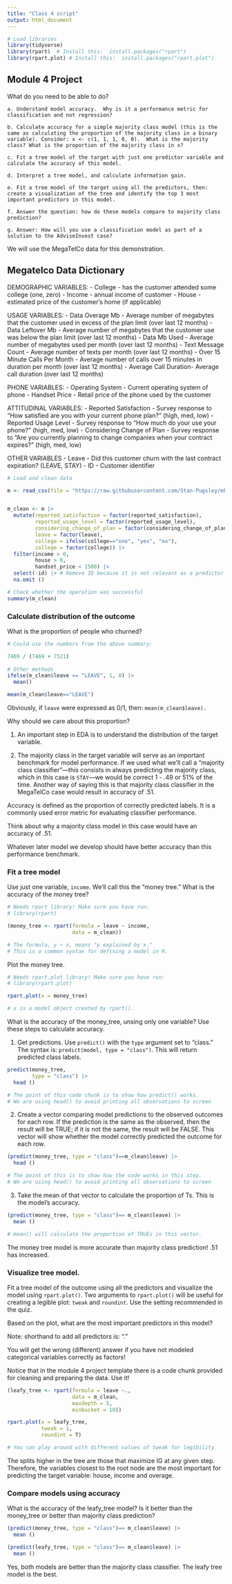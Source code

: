 ```yaml
---
title: "Class 4 script"
output: html_document
---
```


```r
# Load libraries
library(tidyverse)
library(rpart)  # Install this:  install.packages("rpart")
library(rpart.plot) # Install this:  install.packages("rpart.plot")
```


## Module 4 Project 

What do you need to be able to do?

    a. Understand model accuracy.  Why is it a performance metric for classification and not regression?
    
    b. Calculate accuracy for a simple majority class model (this is the same as calculating the proportion of the majority class in a binary variable). Consider: x <- c(1, 1, 1, 0, 0).  What is the majority class? What is the proportion of the majority class in x?
    
    c. Fit a tree model of the target with just one predictor variable and calculate the accuracy of this model.
    
    d. Interpret a tree model, and calculate information gain.
    
    e. Fit a tree model of the target using all the predictors, then:  create a visualization of the tree and identify the top 3 most important predictors in this model.
    
    f. Answer the question: how do these models compare to majority class prediction?
    
    g. Answer: How will you use a classification model as part of a solution to the AdviseInvest case?

We will use the MegaTelCo data for this demonstration.

 
## Megatelco Data Dictionary 

 DEMOGRAPHIC VARIABLES:
 - College - has the customer attended some college (one, zero)
 - Income - annual income of customer
 - House - estimated price of the customer's home (if applicable)

 USAGE VARIABLES:
 - Data Overage Mb - Average number of megabytes that the customer used in excess of the plan limit (over last 12 months)
 - Data Leftover Mb - Average number of megabytes that the customer use was below the plan limit (over last 12 months)
 - Data Mb Used - Average number of megabytes used per month (over last 12 months)
 - Text Message Count - Average number of texts per month (over last 12 months)
 - Over 15 Minute Calls Per Month - Average number of calls over 15 minutes in duration per month (over last 12 months)
 - Average Call Duration- Average call duration (over last 12 months)

PHONE VARIABLES:
 - Operating System - Current operating system of phone
 - Handset Price - Retail price of the phone used by the customer

ATTITUDINAL VARIABLES:
 - Reported Satisfaction - Survey response to "How satisfied are you with your current phone plan?" (high, med, low)
 - Reported Usage Level - Survey response to "How much do your use your phone?" (high, med, low)
 - Considering Change of Plan - Survey response to "Are you currently planning to change companies when your contract expires?" (high, med, low)

OTHER VARIABLES
 - Leave - Did this customer churn with the last contract expiration? (LEAVE, STAY)
 - ID - Customer identifier


```r
# Load and clean data

m <- read_csv(file = "https://raw.githubusercontent.com/Stan-Pugsley/mktg_6487_base/main/Assignments/DataSets/megatelco.csv")


m_clean <- m |> 
  mutate(reported_satisfaction = factor(reported_satisfaction),
         reported_usage_level = factor(reported_usage_level),
         considering_change_of_plan = factor(considering_change_of_plan),
         leave = factor(leave), 
         college = ifelse(college=="one", "yes", "no"),
         college = factor(college)) |> 
  filter(income > 0,
         house > 0,
         handset_price < 1500) |> 
  select(-id) |> # Remove ID because it is not relevant as a predictor
  na.omit ()

# Check whether the operation was successful
summary(m_clean)

```

### Calculate distribution of the outcome

What is the proportion of people who churned?

```r
# Could use the numbers from the above summary:

7469 / (7469 + 7521)
 
# Other methods
ifelse(m_clean$leave == "LEAVE", 1, 0) |> 
  mean()

mean(m_clean$leave=="LEAVE")

```

Obviously, if `leave` were expressed as 0/1, then:  `mean(m_clean$leave).`

Why should we care about this proportion?

1. An important step in EDA is to understand the distribution of the target variable.

2. The majority class in the target variable will serve as an important benchmark for model performance. If we used what we'll call a "majority class classifier"---this consists in always predicting the majority class, which in this case is `STAY`---we would be correct 1 - .49 or 51% of the time.  Another way of saying this is that majority class classifier in the MegaTelCo case would result in accuracy of .51.  

Accuracy is defined as the proportion of correctly predicted labels. It is a commonly used error metric for evaluating classifier performance.

Think about why a majority class model in this case would have an accuracy of .51.

Whatever later model we develop should have better accuracy than this performance benchmark.

### Fit a tree model

Use just one variable, `income`. We'll call this the "money tree." What is the accuracy of the money tree?  

```r
# Needs rpart library! Make sure you have run:
# library(rpart)

(money_tree <- rpart(formula = leave ~ income, 
                     data = m_clean))

# The formula, y ~ x, means "y explained by x." 
# This is a common syntax for defining a model in R. 

```

Plot the money tree.

```r
# Needs rpart.plot library! Make sure you have run:
# library(rpart.plot)

rpart.plot(x = money_tree)

# x is a model object created by rpart().

```



What is the accuracy of the money_tree, unsing only one variable? Use these steps to calculate accuracy.

1.  Get predictions. Use `predict()` with the `type` argument set to "class." The syntax is: `predict(model, type = "class")`. This will return predicted class labels. 

```r
predict(money_tree, 
        type = "class") |> 
  head ()

# The point of this code chunk is to show how predict() works.
# We are using head() to avoid printing all observations to screen

```

2. Create a vector comparing model predictions to the observed outcomes for each row. If the prediction is the same as the observed, then the result will be TRUE; if it is not the same, the result will be FALSE.  This vector will show whether the model correctly predicted the outcome for each row.

```r
(predict(money_tree, type = "class")==m_clean$leave) |> 
  head ()

# The point of this is to show how the code works in this step.
# We are using head() to avoid printing all observations to screen

```

3. Take the mean of that vector to calculate the proportion of Ts.  This is the model's accuracy.

```r
(predict(money_tree, type = "class")== m_clean$leave) |> 
  mean () 

# mean() will calculate the proportion of TRUEs in this vector. 
```

The money tree model is more accurate than majority class prediction! .51 has increased.

### Visualize tree model.

Fit a tree model of the outcome using all the predictors and visualize the model using `rpart.plot()`. Two arguments to `rpart.plot()` will be useful for creating a legible plot:  `tweak` and `roundint`.  Use the setting recommended in the quiz.  

Based on the plot, what are the most important predictors in this model?

Note: shorthand to add all predictors is: "."

You will get the wrong (different) answer if you have not modeled categorical variables correctly as factors!

Notice that in the module 4 project template there is a code chunk provided for cleaning and preparing the data. Use it! 

```r
(leafy_tree <- rpart(formula = leave ~., 
                     data = m_clean,
                     maxdepth = 5,
                     minbucket = 10))

rpart.plot(x = leafy_tree, 
           tweak = 1, 
           roundint = T) 

# You can play around with different values of tweak for legibility
```

The splits higher in the tree are those that maximize IG at any given step. Therefore, the variables closest to the root node are the most important for predicting the target variable: house, income and overage.

### Compare models using accuracy

What is the accuracy of the leafy_tree model? Is it better than the money_tree or better than majority class prediction? 

```r
(predict(money_tree, type = "class")== m_clean$leave) |> 
  mean () 

(predict(leafy_tree, type = "class")== m_clean$leave) |> 
  mean () 
```

Yes, both models are better than the majority class classifier.  The leafy tree model is the best.
